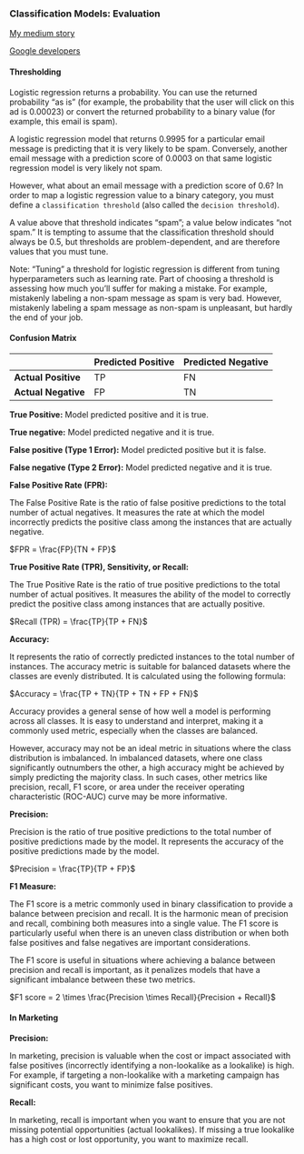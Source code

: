 ### Classification Models: Evaluation

[My medium story](https://medium.com/@demrahayan/evaluating-binary-classification-models-with-pyspark-2afc5ac7937f)

[Google developers](https://developers.google.com/machine-learning/crash-course/classification/)

#### Thresholding

Logistic regression returns a probability. You can use the returned probability "as is" (for example, the probability that the user will click on this ad is 0.00023) or convert the returned probability to a binary value (for example, this email is spam).

A logistic regression model that returns 0.9995 for a particular email message is predicting that it is very likely to be spam. Conversely, another email message with a prediction score of 0.0003 on that same logistic regression model is very likely not spam.

However, what about an email message with a prediction score of 0.6? In order to map a logistic regression value to a binary category, you must define a `classification threshold` (also called the `decision threshold`).

A value above that threshold indicates "spam"; a value below indicates "not spam." It is tempting to assume that the classification threshold should always be 0.5, but thresholds are problem-dependent, and are therefore values that you must tune.

Note: "Tuning" a threshold for logistic regression is different from tuning hyperparameters such as learning rate. Part of choosing a threshold is assessing how much you'll suffer for making a mistake. For example, mistakenly labeling a non-spam message as spam is very bad. However, mistakenly labeling a spam message as non-spam is unpleasant, but hardly the end of your job.

#### Confusion Matrix

|                     | Predicted Positive | Predicted Negative |
|---------------------|--------------------|--------------------|
| **Actual Positive** | TP                 | FN                 |
| **Actual Negative** | FP                 | TN                 |

**True Positive:** Model predicted positive and it is true.

**True negative:** Model predicted negative and it is true.

**False positive (Type 1 Error):** Model predicted positive but it is false.

**False negative (Type 2 Error):** Model predicted negative and it is true.



**False Positive Rate (FPR):**

The False Positive Rate is the ratio of false positive predictions to the total number of actual negatives. It measures the rate at which the model incorrectly predicts the positive class among the instances that are actually negative.

$FPR = \frac{FP}{TN + FP}$


**True Positive Rate (TPR), Sensitivity, or Recall:**

The True Positive Rate is the ratio of true positive predictions to the total number of actual positives. It measures the ability of the model to correctly predict the positive class among instances that are actually positive.

$Recall (TPR) = \frac{TP}{TP + FN}$


**Accuracy:**

It represents the ratio of correctly predicted instances to the total number of instances. The accuracy metric is suitable for balanced datasets where the classes are evenly distributed. It is calculated using the following formula:

$Accuracy = \frac{TP + TN}{TP + TN + FP + FN}$

Accuracy provides a general sense of how well a model is performing across all classes. It is easy to understand and interpret, making it a commonly used metric, especially when the classes are balanced.

However, accuracy may not be an ideal metric in situations where the class distribution is imbalanced. In imbalanced datasets, where one class significantly outnumbers the other, a high accuracy might be achieved by simply predicting the majority class. In such cases, other metrics like precision, recall, F1 score, or area under the receiver operating characteristic (ROC-AUC) curve may be more informative.


**Precision:** 

Precision is the ratio of true positive predictions to the total number of positive predictions made by the model. It represents the accuracy of the positive predictions made by the model. 

$Precision = \frac{TP}{TP + FP}$


**F1 Measure:**

The F1 score is a metric commonly used in binary classification to provide a balance between precision and recall. It is the harmonic mean of precision and recall, combining both measures into a single value. The F1 score is particularly useful when there is an uneven class distribution or when both false positives and false negatives are important considerations.

The F1 score is useful in situations where achieving a balance between precision and recall is important, as it penalizes models that have a significant imbalance between these two metrics.

$F1 score = 2 \times \frac{Precision \times Recall}{Precision + Recall}$



#### In Marketing

**Precision:**

In marketing, precision is valuable when the cost or impact associated with false positives (incorrectly identifying a non-lookalike as a lookalike) is high. For example, if targeting a non-lookalike with a marketing campaign has significant costs, you want to minimize false positives.

**Recall:**

In marketing, recall is important when you want to ensure that you are not missing potential opportunities (actual lookalikes). If missing a true lookalike has a high cost or lost opportunity, you want to maximize recall.
